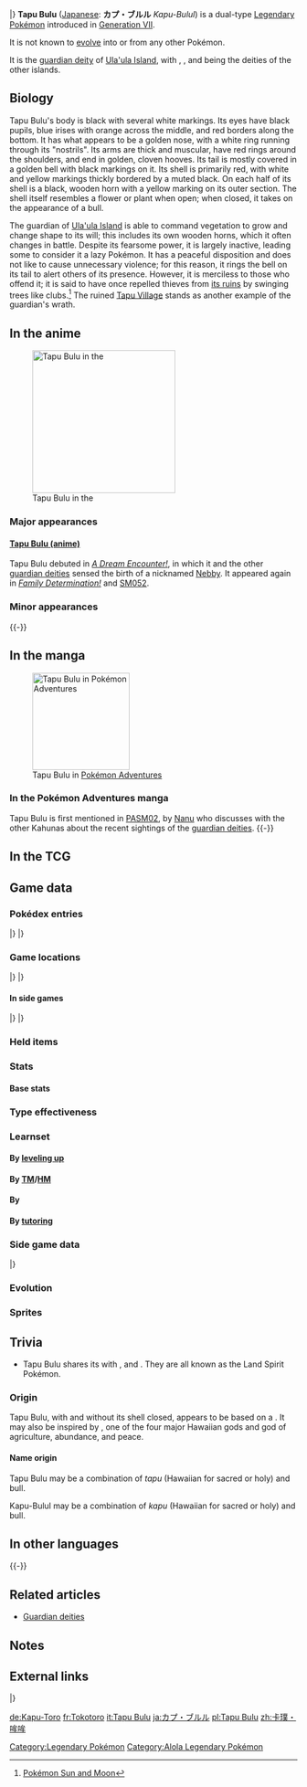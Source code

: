{{PokémonPrevNext/Head|type=Grass|type2=Fairy}}
{{PokémonPrevNext/Pokémon|type=Grass|prevnum=786|prev=Tapu Lele|nextnum=788|next=Tapu Fini}}
{{PokémonPrevNext/Disambig|species=Tapu Bulu}}
|}
{{Pokémon Infobox
|name=Tapu Bulu
|jname=カプ・ブルル
|jtranslit=Kapu Bururu
|tmname=Kapu-Bulul
|ndex=787
|type1=Grass
|type2=Fairy
|category=Land Spirit
|height-ftin=6'03"
|height-m=1.9
|weight-lbs=100.3
|weight-kg=45.5
|adex=287
|abilityn=d
|ability1=Grassy Surge
|abilityd=Telepathy
|egggroupn=1
|egggroup1=Undiscovered
|eggcycles=15
|evtotal=3
|evat=3
|expyield=114
|lv100exp=1,250,000
|gendercode=255
|color=Red
|catchrate=3
|body=04
|pokefordex=tapu_bulu
|generation=7
|friendship=70
}}
'''Tapu Bulu''' ([[List of Japanese Pokémon names|Japanese]]: '''カプ・ブルル''' ''Kapu-Bulul'') is a dual-type {{2t|Grass|Fairy}} [[Legendary Pokémon]] introduced in [[Generation VII]].

It is not known to [[Evolution|evolve]] into or from any other Pokémon.

It is the [[Guardian deities|guardian deity]] of [[Ula'ula Island]], with {{p|Tapu Koko}}, {{p|Tapu Lele}}, and {{p|Tapu Fini}} being the deities of the other islands.

==Biology==
Tapu Bulu's body is black with several white markings. Its eyes have black pupils, blue irises with orange across the middle, and red borders along the bottom. It has what appears to be a golden nose, with a white ring running through its "nostrils". Its arms are thick and muscular, have red rings around the shoulders, and end in golden, cloven hooves. Its tail is mostly covered in a golden bell with black markings on it. Its shell is primarily red, with white and yellow markings thickly bordered by a muted black. On each half of its shell is a black, wooden horn with a yellow marking on its outer section. The shell itself resembles a flower or plant when open; when closed, it takes on the appearance of a bull.

The guardian of [[Ula'ula Island]] is able to command vegetation to grow and change shape to its will; this includes its own wooden horns, which it often changes in battle. Despite its fearsome power, it is largely inactive, leading some to consider it a lazy Pokémon. It has a peaceful disposition and does not like to cause unnecessary violence; for this reason, it rings the bell on its tail to alert others of its presence. However, it is merciless to those who offend it; it is said to have once repelled thieves from [[Ruins of Abundance|its ruins]] by swinging trees like clubs.<ref>[http://www.pokemon-sunmoon.com/en-us/pokemon/tapu-bulu/ Pokémon Sun and Moon]</ref> The ruined [[Tapu Village]] stands as another example of the guardian's wrath.

==In the anime==
[[File:Tapu Bulu anime.png|thumb|left|250px|Tapu Bulu in the {{pkmn|anime}}]]
===Major appearances===
====[[Recurring wild Pokémon in the anime#Tapu Bulu|Tapu Bulu (anime)]]====
Tapu Bulu debuted in ''[[SM044|A Dream Encounter!]]'', in which it and the other [[guardian deities]] sensed the birth of a {{p|Cosmog}} nicknamed [[Nebby]]. It appeared again in ''[[SM051|Family Determination!]]'' and [[SM052]].

===Minor appearances===
{{-}}

==In the manga==
[[File:Tapu Bulu Adventures.png|thumb|left|170px|Tapu Bulu in [[Pokémon Adventures]]]]
===In the Pokémon Adventures manga===
Tapu Bulu is first mentioned in [[PASM02]], by [[Nanu]] who discusses with the other Kahunas about the recent sightings of the [[guardian deities]].
{{-}}

==In the TCG==
{{main|Tapu Bulu (TCG)}}

==Game data==
===Pokédex entries===
{{Dex/Header|type=Grass|type2=Fairy}}
{{Dex/NA|gen=VII}}
{{Dex/Gen|gen=VII}}
{{Dex/Entry1|v=Sun|entry=It pulls large trees up by the roots and swings them around. It causes vegetation to grow, and then it absorbs energy from the growth.}}
{{Dex/Entry1|v=Moon|entry=The guardian deity of Ula'ula is a lazy Pokémon. It commands plants to immobilize its foes and then deals them a savage blow with its horns.}}
{{Dex/Entry1|v=Ultra Sun|entry=Although it's called a guardian deity, it's violent enough to crush anyone it sees as an enemy.}}
{{Dex/Entry1|v=Ultra Moon|entry=It makes ringing sounds with its tail to let others know where it is, avoiding unneeded conflicts. This guardian deity of Ula'ula controls plants.}}
|}
|}
{{Dex/Footer}}

===Game locations===
{{Availability/Header|type=Grass|type2=Fairy}}
{{Availability/NA|gen=VII}}
{{Availability/Gen|gen=VII}}
{{Availability/Entry2|v=Sun|v2=Moon|area=[[Ruins of Abundance]] (after becoming {{pkmn|Champion}})}}
{{Availability/Entry2|v=Ultra Sun|v2=Ultra Moon|area=[[Ruins of Abundance]] (after becoming {{pkmn|Champion}})}}
|}
|}
{{Availability/Footer}}

====In side games====
{{Availability/Header|type=Grass|type2=Fairy}}
{{Availability/Cross}}
{{Availability/Entry1|1|v=Shuffle|color={{beauty color}}|area=Event: ''[[Special Stages#Ultra Challenge|Tapu Bulu Appears]]''}}
|}
|}
{{Availability/Footer}}

===Held items===
===Stats===
====Base stats====
{{Stats
|type=Grass
|type2=Fairy
|HP=70
|Attack=130
|Defense=115
|SpAtk=85
|SpDef=95
|Speed=75}}

===Type effectiveness===
{{TypeEffectiveness
|type1=Grass
|type2=Fairy
|Normal=100
|Fighting=50
|Flying=200
|Poison=400
|Ground=50
|Rock=100
|Bug=100
|Ghost=100
|Steel=200
|Fire=200
|Water=50
|Grass=50
|Electric=50
|Psychic=100
|Ice=200
|Dragon=0
|Dark=50
|Fairy=100
|notes=yes
|fairy=yes
|newdragon=1}}

===Learnset===
====By [[Level|leveling up]]====
{{learnlist/levelh/7|Tapu Bulu|Grass|Fairy|7}}
{{learnlist/level7|1|Grassy Terrain|Grass|Status|—|—|10}}
{{learnlist/level7|1|Wood Hammer|Grass|Physical|120|100|15||'''}}
{{learnlist/level7|1|Superpower|Fighting|Physical|120|100|5}}
{{learnlist/level7|1|Mean Look|Normal|Status|—|—|5}}
{{learnlist/level7|1|Disable|Normal|Status|—|100|20}}
{{learnlist/level7|1|Whirlwind|Normal|Status|—|—|20}}
{{learnlist/level7|1|Withdraw|Water|Status|—|—|40}}
{{learnlist/level7|1|Leafage|Grass|Physical|40|100|40||'''}}
{{learnlist/level7|8|Horn Attack|Normal|Physical|65|100|25}}
{{learnlist/level7|14|Giga Drain|Grass|Special|75|100|10||'''}}
{{learnlist/level7|20|Scary Face|Normal|Status|—|100|10}}
{{learnlist/level7|26|Leech Seed|Grass|Status|—|90|10}}
{{learnlist/level7|32|Horn Leech|Grass|Physical|75|100|10||'''}}
{{learnlist/level7|38|Rototiller|Ground|Status|—|—|10}}
{{learnlist/level7|43|Nature's Madness|Fairy|Special|—|90|10}}
{{learnlist/level7|48|Zen Headbutt|Psychic|Physical|80|90|15}}
{{learnlist/level7|53|Megahorn|Bug|Physical|120|85|10}}
{{learnlist/level7|58|Skull Bash|Normal|Physical|130|100|10}}
{{learnlist/levelf/7|Tapu Bulu|Grass|Fairy|7}}

====By [[TM]]/[[HM]]====
{{learnlist/tmh/7|Tapu Bulu|Grass|Fairy|7}}
{{learnlist/tm7|TM01|Work Up|Normal|Status|—|—|30}}
{{learnlist/tm7|TM04|Calm Mind|Psychic|Status|—|—|20}}
{{learnlist/tm7|TM05|Roar|Normal|Status|—|—|20}}
{{learnlist/tm7|TM06|Toxic|Poison|Status|—|90|10}}
{{learnlist/tm7|TM08|Bulk Up|Fighting|Status|—|—|20}}
{{learnlist/tm7|TM10|Hidden Power|Normal|Special|60|100|15}}
{{learnlist/tm7|TM11|Sunny Day|Fire|Status|—|—|5}}
{{learnlist/tm7|TM12|Taunt|Dark|Status|—|100|20}}
{{learnlist/tm7|TM15|Hyper Beam|Normal|Special|150|90|5}}
{{learnlist/tm7|TM16|Light Screen|Psychic|Status|—|—|30}}
{{learnlist/tm7|TM17|Protect|Normal|Status|—|—|10}}
{{learnlist/tm7|TM20|Safeguard|Normal|Status|—|—|25}}
{{learnlist/tm7|TM21|Frustration|Normal|Physical|—|100|20}}
{{learnlist/tm7|TM22|Solar Beam|Grass|Special|120|100|10||'''}}
{{learnlist/tm7|TM27|Return|Normal|Physical|—|100|20}}
{{learnlist/tm7|TM31|Brick Break|Fighting|Physical|75|100|15}}
{{learnlist/tm7|TM33|Reflect|Psychic|Status|—|—|20}}
{{learnlist/tm7|TM39|Rock Tomb|Rock|Physical|60|95|15}}
{{learnlist/tm7|TM41|Torment|Dark|Status|—|100|15}}
{{learnlist/tm7|TM42|Facade|Normal|Physical|70|100|20}}
{{learnlist/tm7|TM48|Round|Normal|Special|60|100|15}}
{{learnlist/tm7|TM49|Echoed Voice|Normal|Special|40|100|15}}
{{learnlist/tm7|TM52|Focus Blast|Fighting|Special|120|70|5}}
{{learnlist/tm7|TM53|Energy Ball|Grass|Special|90|100|10||'''}}
{{learnlist/tm7|TM54|False Swipe|Normal|Physical|40|100|40}}
{{learnlist/tm7|TM56|Fling|Dark|Physical|—|100|10}}
{{learnlist/tm7|TM59|Brutal Swing|Dark|Physical|60|100|20}}
{{learnlist/tm7|TM66|Payback|Dark|Physical|50|100|10}}
{{learnlist/tm7|TM67|Smart Strike|Steel|Physical|70|—|10}}
{{learnlist/tm7|TM68|Giga Impact|Normal|Physical|150|90|5}}
{{learnlist/tm7|TM71|Stone Edge|Rock|Physical|100|80|5}}
{{learnlist/tm7|TM75|Swords Dance|Normal|Status|—|—|20}}
{{learnlist/tm7|TM77|Psych Up|Normal|Status|—|—|10}}
{{learnlist/tm7|TM80|Rock Slide|Rock|Physical|75|90|10}}
{{learnlist/tm7|TM86|Grass Knot|Grass|Special|—|100|20||'''}}
{{learnlist/tm7|TM87|Swagger|Normal|Status|—|85|15}}
{{learnlist/tm7|TM88|Sleep Talk|Normal|Status|—|—|10}}
{{learnlist/tm7|TM90|Substitute|Normal|Status|—|—|10}}
{{learnlist/tm7|TM95|Snarl|Dark|Special|55|95|15}}
{{learnlist/tm7|TM96|Nature Power|Normal|Status|—|—|20}}
{{learnlist/tm7|TM99|Dazzling Gleam|Fairy|Special|80|100|10||'''}}
{{learnlist/tm7|TM100|Confide|Normal|Status|—|—|20}}
{{learnlist/tmf/7|Tapu Bulu|Grass|Fairy|7}}

====By {{pkmn|breeding}}====
{{Learnlist/breedh/7|Tapu Bulu|Grass|Fairy|7}}
{{Learnlist/breed7null}}
{{Learnlist/breedf/7|Tapu Bulu|Grass|Fairy|7}}

====By [[Move Tutor|tutoring]]====
{{learnlist/tutorh/7|Tapu Bulu|Grass|Fairy|7}}
{{learnlist/tutor7|Dual Chop|Dragon|Physical|40|90|15|||no|yes}}
{{learnlist/tutor7|Focus Punch|Fighting|Physical|150|100|20|||no|yes}}
{{learnlist/tutor7|Giga Drain|Grass|Special|75|100|10||'''|no|yes}}
{{learnlist/tutor7|Iron Defense|Steel|Status|—|—|15|||no|yes}}
{{learnlist/tutor7|Seed Bomb|Grass|Physical|80|100|15||'''|no|yes}}
{{learnlist/tutor7|Snore|Normal|Special|50|100|15|||no|yes}}
{{learnlist/tutor7|Superpower|Fighting|Physical|120|100|5|||no|yes}}
{{learnlist/tutor7|Synthesis|Grass|Status|—|—|5|||no|yes}}
{{learnlist/tutor7|Telekinesis|Psychic|Status|—|—|15|||no|yes}}
{{learnlist/tutor7|Worry Seed|Grass|Status|—|100|10|||no|yes}}
{{learnlist/tutor7|Zen Headbutt|Psychic|Physical|80|90|15|||no|yes}}
{{learnlist/tutorf/7|Tapu Bulu|Grass|Fairy|7}}

===Side game data===
{{Spindata/Head|type=Grass|type2=Fairy}}
{{Spindata/Shuffle|col=6|type=Grass|ndex=787|num=759
|min=70
|max=113
|raisemaxlevel=6
|skill=Block Smash++
|skilldesc=Sometimes clears five unbreakable-block disruptions.
|swapper=Typeless Combo
}}
|}

===Evolution===
{{Evobox-1
|type1=Grass
|type2=Fairy
|pictype=art
|no1=787
|name1=Tapu Bulu
|type1-1=Grass
|type2-1=Fairy}}

===Sprites===
{{Spritebox/Header|type=Grass|type2=Fairy}}
{{Spritebox/NA|gen=VII}}
{{Spritebox/7|ndex=787}}
{{Spritebox/Footer|787|Tapu Bulu}}

==Trivia==
* Tapu Bulu shares its {{pkmn|category}} with {{p|Tapu Koko}}, {{p|Tapu Lele}} and {{p|Tapu Fini}}. They are all known as the Land Spirit Pokémon.

===Origin===
Tapu Bulu, with and without its shell closed, appears to be based on a {{wp|bull}}. It may also be inspired by {{wp|Lono}}, one of the four major Hawaiian gods and god of agriculture, abundance, and peace.

====Name origin====
Tapu Bulu may be a combination of ''tapu'' (Hawaiian for sacred or holy) and bull.

Kapu-Bulul may be a combination of ''kapu'' (Hawaiian for sacred or holy) and bull.

==In other languages==
{{Other languages|type=Grass|type2=Fairy
|ja=カプ・ブルル ''Kapu-Bulul''|jameaning=From {{tt|''kapu''|Hawaiian for sacred or holy}} and {{tt|''bulu''|Hawaiian for bull}}
|fr=Tokotoro|frmeaning=From {{tt|''toro''|Spanish for bull}}
|es=Tapu Bulu|esmeaning=Same as English name
|de=Kapu-Toro|demeaning=From {{tt|''kapu''|Hawaiian for sacred or holy}} and {{tt|''toro''|Spanish for bull}}
|it=Tapu Bulu|itmeaning=Same as English name
|ko=카푸브루루 ''Kapubueruru''|komeaning=Transliteration of Japanese name
|zh_cmn=卡璞・哞哞 ''Kǎpú Mōumōu''|zh_cmnmeaning=From {{tt|''kapu''|Hawaiian for sacred or holy}} and {{tt|哞 ''mōu''|moo}}
|zh_yue=卡璞・哞哞 ''Kāpok Māumāu''|zh_yuemeaning=From {{tt|''kapu''|Hawaiian for sacred or holy}} and {{tt|哞 ''māu''|moo}}
|ru=Тапу Булу ''Tapu Bulu''|rumeaning=Transcription of English name}}
{{-}}

==Related articles==
* [[Guardian deities]]

==Notes==
<references />

==External links==
{{Legendary Pokémon}}
{{PokémonPrevNext/Head|type=Grass|type2=Fairy}}
{{PokémonPrevNext/Pokémon|type=Grass|prevnum=786|prev=Tapu Lele|nextnum=788|next=Tapu Fini}}
|}
{{Project Pokédex notice}}

[[Category:Legendary Pokémon]]
[[Category:Alola Legendary Pokémon]]

[[de:Kapu-Toro]]
[[fr:Tokotoro]]
[[it:Tapu Bulu]]
[[ja:カプ・ブルル]]
[[pl:Tapu Bulu]]
[[zh:卡璞・哞哞]]